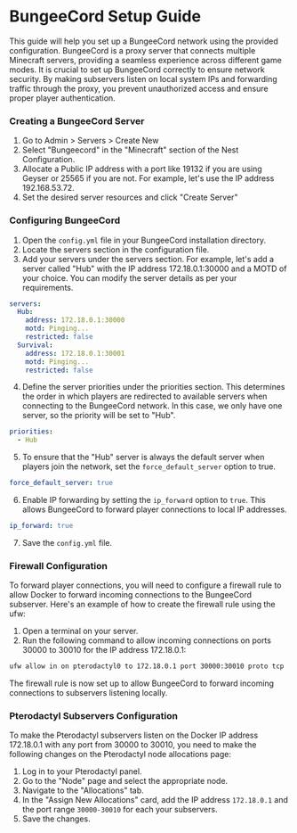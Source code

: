 
# BungeeCord Setup Guide
This guide will help you set up a BungeeCord network using the provided configuration. BungeeCord is a proxy server that connects multiple Minecraft servers, providing a seamless experience across different game modes. It is crucial to set up BungeeCord correctly to ensure network security. By making subservers listen on local system IPs and forwarding traffic through the proxy, you prevent unauthorized access and ensure proper player authentication.
<Steps>
### Creating a BungeeCord Server
1) Go to Admin > Servers > Create New
2) Select "Bungeecord" in the "Minecraft" section of the Nest Configuration.
3) Allocate a Public IP address with a port like 19132 if you are using Geyser or 25565 if you are not. For example, let's use the IP address 192.168.53.72.
4) Set the desired server resources and click "Create Server"

### Configuring BungeeCord
1) Open the `config.yml` file in your BungeeCord installation directory.
2) Locate the servers section in the configuration file.
3) Add your servers under the servers section. For example, let's add a server called "Hub" with the IP address 172.18.0.1:30000 and a MOTD of your choice. You can modify the server details as per your requirements.
```yaml filename="config.yml" copy
servers:
  Hub:
    address: 172.18.0.1:30000
    motd: Pinging...
    restricted: false
  Survival:
    address: 172.18.0.1:30001
    motd: Pinging...
    restricted: false
```
4) Define the server priorities under the priorities section. This determines the order in which players are redirected to available servers when connecting to the BungeeCord network. In this case, we only have one server, so the priority will be set to "Hub".
```yaml filename="config.yml" copy
priorities:
  - Hub
```
5) To ensure that the "Hub" server is always the default server when players join the network, set the `force_default_server` option to true.
```yaml filename="config.yml" copy
force_default_server: true
```
6) Enable IP forwarding by setting the `ip_forward` option to `true`. This allows BungeeCord to forward player connections to local IP addresses.
```yaml filename="config.yml" copy
ip_forward: true
```
7) Save the `config.yml` file.
### Firewall Configuration
To forward player connections, you will need to configure a firewall rule to allow Docker to forward incoming connections to the BungeeCord subserver. Here's an example of how to create the firewall rule using the ufw:

1) Open a terminal on your server.
2) Run the following command to allow incoming connections on ports 30000 to 30010 for the IP address 172.18.0.1:
```bash code
ufw allow in on pterodactyl0 to 172.18.0.1 port 30000:30010 proto tcp
```
The firewall rule is now set up to allow BungeeCord to forward incoming connections to subservers listening locally.
### Pterodactyl Subservers Configuration
To make the Pterodactyl subservers listen on the Docker IP address 172.18.0.1 with any port from 30000 to 30010, you need to make the following changes on the Pterodactyl node allocations page:

1) Log in to your Pterodactyl panel.
2) Go to the "Node" page and select the appropriate node.
3) Navigate to the "Allocations" tab.
4) In the "Assign New Allocations" card, add the IP address `172.18.0.1` and the port range `30000-30010` for each your subservers.
5) Save the changes.
</Steps>